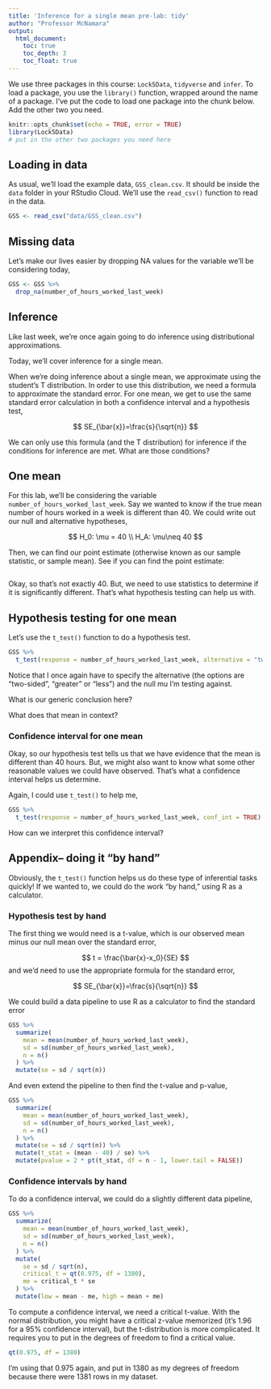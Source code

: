 ```yaml
---
title: 'Inference for a single mean pre-lab: tidy'
author: "Professor McNamara"
output:
  html_document:
    toc: true
    toc_depth: 3
    toc_float: true
---
```


We use three packages in this course: `Lock5Data`, `tidyverse` and `infer`. To load a package, you use the `library()` function, wrapped around the name of a package. I've put the code to load one package into the chunk below. Add the other two you need. 

```r
knitr::opts_chunk$set(echo = TRUE, error = TRUE)
library(Lock5Data)
# put in the other two packages you need here
```

## Loading in data

As usual, we'll load the example data, `GSS_clean.csv`. It should be inside the `data` folder in your RStudio Cloud. We'll use the `read_csv()` function to read in the data. 

```r
GSS <- read_csv("data/GSS_clean.csv")
```

## Missing data

Let's make our lives easier by dropping NA values for the variable we'll be considering today,

```r
GSS <- GSS %>%
  drop_na(number_of_hours_worked_last_week)
```


## Inference

Like last week, we're once again going to do inference using distributional approximations. 

Today, we'll cover inference for a single mean. 

When we're doing inference about a single mean, we approximate using the student's T distribution. In order to use this distribution, we need a formula to approximate the standard error. For one mean, we get to use the same standard error calculation in both a confidence interval and a hypothesis test,

$$
SE_{\bar{x}}=\frac{s}{\sqrt{n}}
$$

We can only use this formula (and the T distribution) for inference if the conditions for inference are met. What are those conditions?



## One mean

For this lab, we'll be considering the variable `number_of_hours_worked_last_week`. Say we wanted to know if the true mean number of hours worked in a week is different than 40. We could write out our null and alternative hypotheses,

$$
H_0: \mu = 40 \\
H_A: \mu\neq 40
$$

Then, we can find our point estimate (otherwise known as our sample statistic, or sample mean). See if you can find the point estimate:

```r

```

Okay, so that's not exactly 40. But, we need to use statistics to determine if it is significantly different. That's what hypothesis testing can help us with. 

## Hypothesis testing for one mean

Let's use the `t_test()` function to do a hypothesis test.  

```r
GSS %>%
  t_test(response = number_of_hours_worked_last_week, alternative = "two-sided", mu = 40)
```

Notice that I once again have to specify the alternative (the options are "two-sided", "greater" or "less") and the null mu I'm testing against. 

What is our generic conclusion here?

What does that mean in context? 

### Confidence interval for one mean

Okay, so our hypothesis test tells us that we have evidence that the mean is different than 40 hours. But, we might also want to know what some other reasonable values we could have observed. That's what a confidence interval helps us determine. 

Again, I could use `t_test()` to help me,

```r
GSS %>% 
  t_test(response = number_of_hours_worked_last_week, conf_int = TRUE)
```

How can we interpret this confidence interval? 



## Appendix-- doing it "by hand"

Obviously, the `t_test()` function helps us do these type of inferential tasks quickly! If we wanted to, we could do the work "by hand," using R as a calculator. 

### Hypothesis test by hand

The first thing we would need is a t-value, which is our observed mean minus our null mean over the standard error, 

$$
t = \frac{\bar{x}-x_0}{SE}
$$
and we'd need to use the appropriate formula for the standard error, 

$$
SE_{\bar{x}}=\frac{s}{\sqrt{n}}
$$

We could build a data pipeline to use R as a calculator to find the standard error

```r
GSS %>%
  summarize(
    mean = mean(number_of_hours_worked_last_week),
    sd = sd(number_of_hours_worked_last_week),
    n = n()
  ) %>%
  mutate(se = sd / sqrt(n)) 
```

And even extend the pipeline to then find the t-value and p-value,

```r
GSS %>%
  summarize(
    mean = mean(number_of_hours_worked_last_week),
    sd = sd(number_of_hours_worked_last_week),
    n = n()
  ) %>%
  mutate(se = sd / sqrt(n)) %>%
  mutate(t_stat = (mean - 40) / se) %>%
  mutate(pvalue = 2 * pt(t_stat, df = n - 1, lower.tail = FALSE))
```


### Confidence intervals by hand

To do a confidence interval, we could do a slightly different data pipeline, 

```r
GSS %>%
  summarize(
    mean = mean(number_of_hours_worked_last_week),
    sd = sd(number_of_hours_worked_last_week),
    n = n()
  ) %>%
  mutate(
    se = sd / sqrt(n),
    critical_t = qt(0.975, df = 1380),
    me = critical_t * se
  ) %>%
  mutate(low = mean - me, high = mean + me)
```

To compute a confidence interval, we need a critical t-value. With the normal distribution, you might have a critical z-value memorized (it's 1.96 for a 95\% confidence interval), but the t-distribution is more complicated. It requires you to put in the degrees of freedom to find a critical value. 

```r
qt(0.975, df = 1380)
```

I'm using that 0.975 again, and put in 1380 as my degrees of freedom because there were 1381 rows in my dataset. 